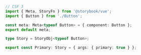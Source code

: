 ```ts
// CSF 3
import { Meta, StoryFn } from '@storybook/vue';
import { Button } from './Button';

const meta: Meta<typeof Button> = { component: Button };
export default meta;

type Story = StoryObj<typeof Button>;

export const Primary: Story = { args: { primary: true } };
```
